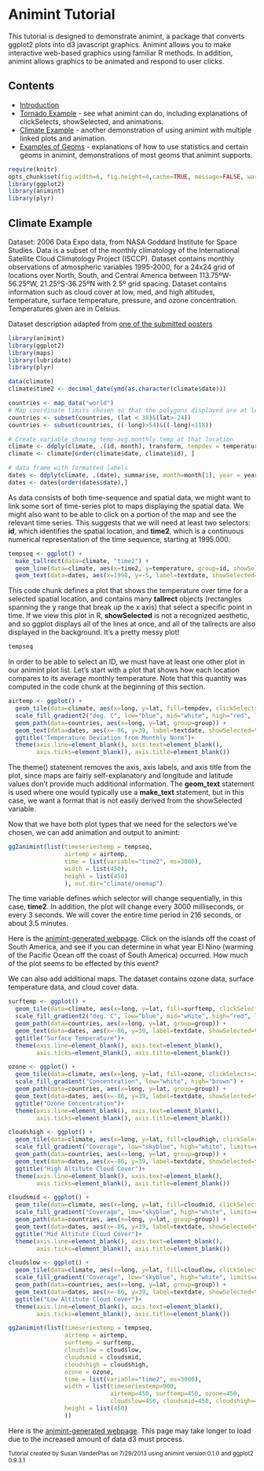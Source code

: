 Animint Tutorial
========================================================

This tutorial is designed to demonstrate animint, a package that converts ggplot2 plots into d3 javascript graphics. Animint allows you to make interactive web-based graphics using familiar R methods. In addition, animint allows graphics to be animated and respond to user clicks.

Contents
---------------------------------------------------------
* [Introduction](#intro)
* [Tornado Example](tornadoes.html#tornadoes) - see what animint can do, including explanations of clickSelects, showSelected, and animations. 
* [Climate Example](climate.html) - another demonstration of using animint with multiple linked plots and animation.
* [Examples of Geoms](geoms.html) - explanations of how to use statistics and certain geoms in animint, demonstrations of most geoms that animint supports. 

```r
require(knitr)
opts_chunk$set(fig.width=6, fig.height=4,cache=TRUE, message=FALSE, warning=FALSE)
library(ggplot2)
library(animint)
library(plyr)
```

Climate Example
------------------------------------------------------------
Dataset: 2006 Data Expo data, from NASA Goddard Institute for Space Studies. 
Data is a subset of the monthly climatology of the International Satellite Cloud Climatology Project (ISCCP). 
Dataset contains monthly observations of atmospheric variables 1995-2000, for a 24x24 grid of locations over North, South, and Central America between 113.75ºW-56.25ºW, 21.25ºS-36.25ºN with 2.5º grid
spacing. Dataset contains information such as cloud cover at low, med, and high altitudes, temperature, surface temperature, pressure, and ozone concentration. Temperatures given are in Celsius.

Dataset description adapted from [one of the submitted posters](http://had.co.nz/dataexpo/isu-dataexpo.pdf)

```r
library(animint)
library(ggplot2)
library(maps)
library(lubridate)
library(plyr)

data(climate)
climate$time2 <- decimal_date(ymd(as.character(climate$date)))

countries <- map_data("world")
# Map coordinate limits chosen so that the polygons displayed are at least reasonably complete. 
countries <- subset(countries, (lat < 38)&(lat>-24))
countries <- subset(countries, ((-long)>54)&((-long)<118))

# Create variable showing temp-avg.monthly.temp at that location
climate <- ddply(climate, .(id, month), transform, tempdev = temperature - mean(temperature), surfdev = surftemp - mean(surftemp))
climate <- climate[order(climate$date, climate$id), ]

# data frame with formatted labels
dates <- ddply(climate, .(date), summarise, month=month[1], year = year[1], time2 = time2[1], textdate = paste(month.name[month], year))
dates <- dates[order(dates$date),]
```

As data consists of both time-sequence and spatial data, we might want to link some sort of time-series plot to maps displaying the spatial data. We might also want to be able to click on a portion of the map and see the relevant time series. This suggests that we will need at least two selectors: **id**, which identifies the spatial location, and **time2**, which is a continuous numerical representation of the time sequence, starting at 1995.000. 

```r

tempseq <- ggplot() + 
  make_tallrect(data=climate, "time2") + 
  geom_line(data=climate, aes(x=time2, y=temperature, group=id, showSelected=id)) +
  geom_text(data=dates, aes(x=1998, y=-5, label=textdate, showSelected=time2))

```
This code chunk defines a plot that shows the temperature over time for a selected spatial location, and contains many **tallrect** objects (rectangles spanning the y range that break up the x axis) that select a specific point in time. If we view this plot in R, **showSelected** is not a recognized aesthetic, and so ggplot displays all of the lines at once, and all of the tallrects are also displayed in the background. It's a pretty messy plot!

```r
tempseq
```
In order to be able to select an ID, we must have at least one other plot in our animint plot list. Let's start with a plot that shows how each location compares to its average monthly temperature. Note that this quantity was computed in the code chunk at the beginning of this section. 

```r
airtemp <- ggplot() + 
  geom_tile(data=climate, aes(x=long, y=lat, fill=tempdev, clickSelects=id, showSelected=time2))+ 
  scale_fill_gradient2("deg. C", low="blue", mid="white", high="red", limits=c(-20, 20), midpoint=0) + 
  geom_path(data=countries, aes(x=long, y=lat, group=group)) + 
  geom_text(data=dates, aes(x=-86, y=39, label=textdate, showSelected=time2)) +
  ggtitle("Temperature Deviation from Monthly Norm")+ 
  theme(axis.line=element_blank(), axis.text=element_blank(), 
        axis.ticks=element_blank(), axis.title=element_blank())
```
The theme() statement removes the axis, axis labels, and axis title from the plot, since maps are fairly self-explanatory and longitude and latitude values don't provide much additional information. The **geom_text** statement is used where one would typically use a **make_text** statement, but in this case, we want a format that is not easily derived from the showSelected variable. 

Now that we have both plot types that we need for the selectors we've chosen, we can add animation and output to animint:

```r
gg2animint(list(timeseriestemp = tempseq, 
                airtemp = airtemp,
                time = list(variable="time2", ms=3000),
                width = list(450),
                height = list(450)
                ), out.dir="climate/onemap")
```
The time variable defines which selector will change sequentially, in this case, **time2**. In addition, the plot will change every 3000 milliseconds, or every 3 seconds. We will cover the entire time period in 216 seconds, or about 3.5 minutes. 

Here is the [animint-generated webpage](climate/onemap/index.html). Click on the islands off the coast of South America, and see if you can determine in what year El Nino (warming of the Pacific Ocean off the coast of South America) occurred. How much of the plot seems to be effected by this event?

We can also add additional maps. The dataset contains ozone data, surface temperature data, and cloud cover data. 

```r
surftemp <- ggplot() + 
  geom_tile(data=climate, aes(x=long, y=lat, fill=surftemp, clickSelects=id, showSelected=time2))+ 
  scale_fill_gradient2("deg. C", low="blue", mid="white", high="red", limits=c(-10, 45), midpoint=0) + 
  geom_path(data=countries, aes(x=long, y=lat, group=group)) + 
  geom_text(data=dates, aes(x=-86, y=39, label=textdate, showSelected=time2)) +  
  ggtitle("Surface Temperature")+ 
  theme(axis.line=element_blank(), axis.text=element_blank(), 
        axis.ticks=element_blank(), axis.title=element_blank())

ozone <- ggplot() + 
  geom_tile(data=climate, aes(x=long, y=lat, fill=ozone, clickSelects=id, showSelected=time2), colour="grey")+ 
  scale_fill_gradient("Concentration", low="white", high="brown") + 
  geom_path(data=countries, aes(x=long, y=lat, group=group)) + 
  geom_text(data=dates, aes(x=-86, y=39, label=textdate, showSelected=time2)) +
  ggtitle("Ozone Concentration")+ 
  theme(axis.line=element_blank(), axis.text=element_blank(), 
        axis.ticks=element_blank(), axis.title=element_blank())

cloudshigh <- ggplot() + 
  geom_tile(data=climate, aes(x=long, y=lat, fill=cloudhigh, clickSelects=id, showSelected=time2), colour="grey")+ 
  scale_fill_gradient("Coverage", low="skyblue", high="white", limits=c(0, 75)) + 
  geom_path(data=countries, aes(x=long, y=lat, group=group)) + 
  geom_text(data=dates, aes(x=-86, y=39, label=textdate, showSelected=time2)) +
  ggtitle("High Altitute Cloud Cover")+ 
  theme(axis.line=element_blank(), axis.text=element_blank(), 
        axis.ticks=element_blank(), axis.title=element_blank())

cloudsmid <- ggplot() + 
  geom_tile(data=climate, aes(x=long, y=lat, fill=cloudmid, clickSelects=id, showSelected=time2), colour="grey")+ 
  scale_fill_gradient("Coverage", low="skyblue", high="white", limits=c(0, 75)) + 
  geom_path(data=countries, aes(x=long, y=lat, group=group)) + 
  geom_text(data=dates, aes(x=-86, y=39, label=textdate, showSelected=time2)) +
  ggtitle("Mid Altitute Cloud Cover")+ 
  theme(axis.line=element_blank(), axis.text=element_blank(), 
        axis.ticks=element_blank(), axis.title=element_blank())

cloudslow <- ggplot() + 
  geom_tile(data=climate, aes(x=long, y=lat, fill=cloudlow, clickSelects=id, showSelected=time2), colour="grey")+ 
  scale_fill_gradient("Coverage", low="skyblue", high="white", limits=c(0, 75)) + 
  geom_path(data=countries, aes(x=long, y=lat, group=group)) + 
  geom_text(data=dates, aes(x=-86, y=39, label=textdate, showSelected=time2)) +
  ggtitle("Low Altitute Cloud Cover")+ 
  theme(axis.line=element_blank(), axis.text=element_blank(), 
        axis.ticks=element_blank(), axis.title=element_blank())

gg2animint(list(timeseriestemp = tempseq,
                airtemp = airtemp,
                surftemp = surftemp,
                cloudslow = cloudslow, 
                cloudsmid = cloudsmid, 
                cloudshigh = cloudshigh, 
                ozone = ozone,
                time = list(variable="time2", ms=3000),
                width = list(timeseriestemp=900, 
                             airtemp=450, surftemp=450, ozone=450, 
                             cloudslow=450, cloudsmid=450, cloudshigh=450),
                height = list(450)
                ))
```
Here is the [animint-generated webpage](climate/onemap/index.html). This page may take longer to load due to the increased amount of data d3 must process.



<sub>Tutorial created by Susan VanderPlas on 7/29/2013 using animint version 0.1.0 and ggplot2 0.9.3.1</sub>